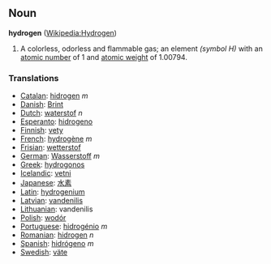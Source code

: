 == Noun ==
'''hydrogen''' ([[en:Hydrogen|Wikipedia:Hydrogen]])

# A colorless, odorless and flammable gas; an element ''(symbol H)'' with an [[atomic number]] of 1 and [[atomic weight]] of 1.00794.

===Translations===
*[[Catalan]]: [[hidrogen]] ''m''
*[[Danish]]: [[Brint]]
*[[Dutch]]: [[waterstof]] ''n''
*[[Esperanto]]: [[hidrogeno]]
*[[Finnish]]: [[vety]]
*[[French]]: [[hydrogène]] ''m''
*[[Frisian]]: [[wetterstof]]
*[[German]]: [[Wasserstoff]] ''m''
*[[Greek]]: [[hydrogonos]]
*[[Icelandic]]: [[vetni]]
*[[Japanese]]: [[水素]]
*[[Latin]]: [[hydrogenium]]
*[[Latvian]]: [[vandenilis]]
*[[Lithuanian]]: vandenilis
*[[Polish]]: [[wodór]]
*[[Portuguese]]: [[hidrogénio]] ''m''
*[[Romanian]]: [[hidrogen]] ''n''
*[[Spanish]]: [[hidrógeno]] ''m''
*[[Swedish]]: [[väte]]